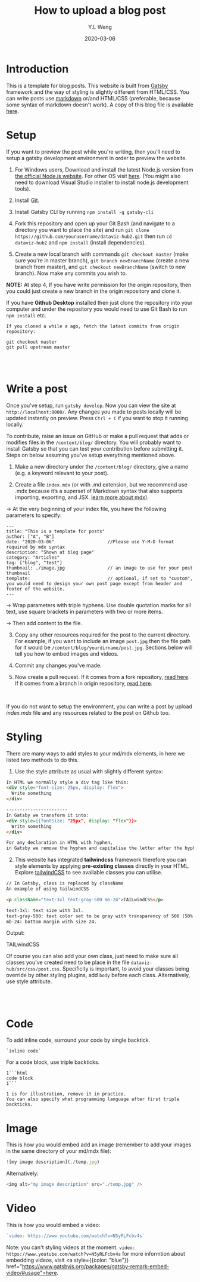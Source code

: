 ﻿---
author: ["Y.L Weng"]
title: "How to upload a blog post"
thumbnail: ./temp.jpg
description: "This is a template for blog post."
date: "2020-03-06"
category: ["Articles"]
tag: ["Blog"]
---


<h1 className="mart">Introduction</h1>
This is a template for blog posts. This website is built from <a href="https://www.gatsbyjs.org/">Gatsby</a> framework and the way of styling is slightly different from HTML/CSS. 
You can write posts use <a href="https://www.markdownguide.org/basic-syntax/">markdown</a> or/and HTML/CSS (preferable, because some syntax of markdown doesn't work). 
A copy of this blog file is available <a href="./index.mdx">here</a>.

<h1 className="mt-24">Setup</h1>

If you want to preview the post while you're writing, then you'll need to setup a gatsby development environment in order to preview the website.

  1. For Windows users, Download and install the latest Node.js version from <a href="https://nodejs.org/en/">the official Node.js website</a>. 
  For other OS visit <a href="https://www.gatsbyjs.org/tutorial/part-zero/#install-nodejs-for-your-appropriate-operating-system">here</a>. (You might also need to download Visual Studio installer to install node.js development tools).
  
  2. Install <a href="https://gitforwindows.org/">Git</a>. 
  
  3. Install Gatsby CLI by running   `npm install -g gatsby-cli`

  4. Fork this repository and open up your Git Bash (and navigate to a directory you want to place the site) and run `git clone https://github.com/yourusername/dataviz-hub2.git` then run `cd dataviz-hub2` and `npm install` (install dependencies).
  
  5. Create a new local branch with commands `git checkout master` (make sure you're in master branch), `git branch newBranchName` (create a new branch from master), and `git checkout newBranchName` (switch to new branch).
    Now make any commits you wish to.
   
<b>NOTE:</b> At step 4, If you have write permission for the origin repository, then you could just create a new branch in the origin repository and clone it. 

If you have <b>Github Desktop</b> installed then just clone the repository into your computer and under the repository you would need to use Git Bash to run `npm install` etc.




```
If you cloned a while a ago, fetch the latest commits from origin repository:

git checkout master
git pull upstream master
```

<br />
<br />

# Write a post
Once you've setup, run `gatsby develop`.
Now you can view the site at `http://localhost:8000/`. Any changes you made to posts locally will be updated instantly on preview. Press `Ctrl + C` if you want to stop it running locally.

To contribute, raise an issue on GitHub or make a pull request that adds or modifies files in the `/content/blog/` directory. 
You will probably want to install Gatsby so that you can test your contribution before submitting it. Steps on below assuming you've setup everything mentioned above. 

1. Make a new directory under the `/content/blog/` directory, give a name (e.g. a keyword relevant to your post).

2. Create a file `index.mdx` (or with .md extension, but we recommend use .mdx because it’s a superset of Markdown syntax that also supports importing, exporting, and JSX. <a href="https://mdxjs.com/">learn more about mdx</a>). 

 -> At the very beginning of your index file, you have the following parameters to specify:

  ```
  ---
  title: "This is a template for posts"
  author: ["A", "B"]   
  date: "2020-03-06"                    //Please use Y-M-D format required by mdx syntax
  description: "Shown at blog page"
  category: "Articles"
  tag: ["blog", "test"]
  thumbnail: ./image.jpg                // an image to use for your post thumbnail
  template:                             // optional, if set to "custom", you would need to design your own post page except from header and footer of the website.
  ---
  ```

  -> Wrap parameters with triple hyphens. Use double quotation marks for all text, use square brackets in parameters with two or more items.

  -> Then add content to the file.

3. Copy any other resources required for the post to the current directory. For example, if you want to include an image `post.jpg` then the file path for it would be `/content/blog/yourdirname/post.jpg`. Sections below will tell you how to embed images and videos.

4. Commit any changes you've made.

5. Now create a pull request. If it comes from a fork repository, [read here](https://help.github.com/en/github/collaborating-with-issues-and-pull-requests/creating-a-pull-request-from-a-fork).
If it comes from a branch in origin repository, [read here](https://help.github.com/en/github/collaborating-with-issues-and-pull-requests/creating-a-pull-request#changing-the-branch-range-and-destination-repository).
<br />

<p className="text-red-600 mb-24">If you do not want to setup the environment, you can write a post by upload <i>index.mdx</i> file and any resources related to the post on Github too.</p>

# Styling
<div>
There are many ways to add styles to your md/mdx elements, in here we listed two methods to do this. 

1. Use the style attribute as usual with slightly different syntax:

```html
In HTML we normally style a div tag like this:
<div style="font-size: 25px, display: flex">
  Write something
</div>

-----------------------
In Gatsby we transform it into:
<div style={{fontSize: "25px", display: "flex"}}>
  Write something
</div>

For any declaration in HTML with hyphen, 
in Gatsby we remove the hyphen and capitalise the letter after the hyphen.
```

2. This website has integrated <b>tailwindcss</b> framework therefore you can style elements by applying <b>pre-existing classes</b> directly in your HTML. 
Explore [tailwindCSS](https://tailwindcss.com/docs/width) to see available classes you can utilise.

```html
// In Gatsby, class is replaced by className
An example of using tailwindCSS

<p className="text-3xl text-gray-500 mb-24">TAILwindCSS</p>

text-3xl: text size with 3xl.
text-gray-500: text color set to be gray with transparency of 500 (50% probably).
mb-24: bottom margin with size 24. 
```
Output:
<p className="text-3xl text-gray-500 mb-24">TAILwindCSS</p>

</div>

Of course you can also add your own class, just need to make sure all classes you've created need to be place in the file `dataviz-hub/src/css/post.css`. Specificity is important, 
to avoid your classes being override by other styling plugins, add `body` before each class. Alternatively, use style attribute. 

<br />
<br />

# Code

To add inline code, surround your code by single backtick. 
```
`inline code`
```

For a code block, use triple backticks.

```
1```html
code block
1```

1 is for illustration, remove it in practice.
You can also specify what programming language after first triple backticks.
```




<h1 className="text-3xl mt-24 mb-5">Image</h1>
This is how you would embed add an image (remember to add your images in the same directory of your md/mdx file):

```js
![my image description](./temp.jpg)
```

Alternatively: 

```js
<img alt="my image description" src="./temp.jpg" />
```



<h1 className="text-3xl mt-24 mb-5">Video</h1>
This is how you would embed a video:

```js
`video: https://www.youtube.com/watch?v=N5yRLFcbv4s`
```
Note: you can't styling videos at the moment.
`video: https://www.youtube.com/watch?v=N5yRLFcbv4s`
for more informtion about embedding videos, visit  <a style={{color: "blue"}} href="https://www.gatsbyjs.org/packages/gatsby-remark-embed-video/#usage">here</a>.
